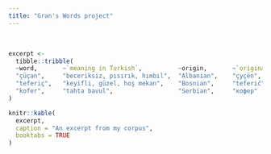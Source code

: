 ```yaml
---
title: "Gran's Words project"
---
```


<br />

```r
excerpt <- 
  tibble::tribble(
  ~word,       ~`meaning in Turkish`,          ~origin,       ~`original spelling`,
  "çüçan",     "beceriksiz, pısırık, hımbıl",  "Albanian",    "çyçën",
  "teferiç",   "keyifli, güzel, hoş mekan",    "Bosnian",     "teferič",
  "kofer",     "tahta bavul",                  "Serbian",     "кофер"
)

knitr::kable(
  excerpt,
  caption = "An excerpt from my corpus",
  booktabs = TRUE
)
```